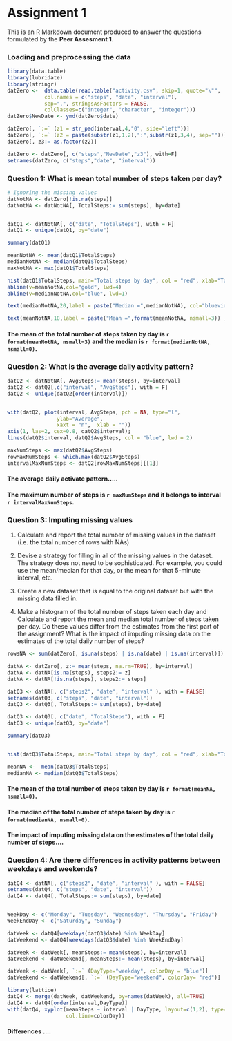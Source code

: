 Assignment 1
============

This is an R Markdown document produced to answer the questions formulated by the **Peer Assesment 1**. 

### Loading and preprocessing the data
```r
library(data.table)
library(lubridate)
library(stringr)
datZero <-  data.table(read.table("activity.csv", skip=1, quote="\"",                                    
            col.names = c("steps", "date", "interval"),  
            sep=",", stringsAsFactors = FALSE,  
            colClasses=c("integer", "character", "integer")))  
datZero$NewDate <- ymd(datZero$date)

datZero[, `:=` (z1 = str_pad(interval,4,"0", side="left"))]
datZero[, `:=` (z2 = paste(substr(z1,1,2),":",substr(z1,3,4), sep=""))]
datZero[, z3:= as.factor(z2)]

datZero <- datZero[, c("steps","NewDate","z3"), with=F]
setnames(datZero, c("steps","date", "interval"))


```


### Question 1: What is mean total number of steps taken per day?
```r

# Ignoring the missing values
datNotNA <- datZero[!is.na(steps)]
datNotNA <- datNotNA[, TotalSteps:= sum(steps), by=date]


datQ1 <- datNotNA[, c("date", "TotalSteps"), with = F]
datQ1 <- unique(datQ1, by="date")

summary(datQ1)

meanNotNA <- mean(datQ1$TotalSteps)
medianNotNA <- median(datQ1$TotalSteps)
maxNotNA <- max(datQ1$TotalSteps)

hist(datQ1$TotalSteps, main="Total steps by day", col = "red", xlab="Total steps by day", breaks=10, xlim = c(0, 25000) , ylim = c(0, 20))
abline(v=meanNotNA,col="gold", lwd=4)
abline(v=medianNotNA,col="blue", lwd=1)

text(medianNotNA,20,label = paste("Median =",medianNotNA), col="blueviolet",adj=c(0,0), cex = 1)

text(meanNotNA,18,label = paste("Mean =",format(meanNotNA, nsmall=3)) , col="yellowgreen",adj=c(0,0), cex = 1)


```
#### The mean of the total number of steps taken by day is `r format(meanNotNA, nsmall=3)` and the median is `r format(medianNotNA, nsmall=0)`.


### Question 2: What is the average daily activity pattern?
```r
datQ2 <- datNotNA[, AvgSteps:= mean(steps), by=interval]
datQ2 <- datQ2[,c("interval", "AvgSteps"), with = F]
datQ2 <- unique(datQ2[order(interval)])


with(datQ2, plot(interval, AvgSteps, pch = NA, type="l",
                ylab="Average",
                xaxt = "n",  xlab = ""))
axis(1, las=2, cex=0.8, datQ2$interval);
lines(datQ2$interval, datQ2$AvgSteps, col = "blue", lwd = 2)

maxNumSteps <- max(datQ2$AvgSteps)
rowMaxNumSteps <- which.max(datQ2$AvgSteps)
intervalMaxNumSteps <- datQ2[rowMaxNumSteps][[1]]

```

#### The average daily activate pattern.....
#### The maximum number of steps is `r maxNumSteps` and it belongs to interval `r intervalMaxNumSteps`.


### Question 3: Imputing missing values

1. Calculate and report the total number of missing values in the dataset (i.e. the total number of rows with NAs)

2. Devise a strategy for filling in all of the missing values in the dataset. The strategy does not need to be sophisticated. For example, you could use the mean/median for that day, or the mean for that 5-minute interval, etc.

3. Create a new dataset that is equal to the original dataset but with the missing data filled in.

4. Make a histogram of the total number of steps taken each day and Calculate and report the mean and median total number of steps taken per day. Do these values differ from the estimates from the first part of the assignment? What is the impact of imputing missing data on the estimates of the total daily number of steps?


```r
rowsNA <- sum(datZero[, is.na(steps) | is.na(date) | is.na(interval)])

datNA <- datZero[, z:= mean(steps, na.rm=TRUE), by=interval]
datNA <- datNA[is.na(steps), steps2:= z]
datNA <- datNA[!is.na(steps), steps2:= steps]

datQ3 <- datNA[, c("steps2", "date", "interval" ), with = FALSE]
setnames(datQ3, c("steps", "date", "interval"))
datQ3 <- datQ3[, TotalSteps:= sum(steps), by=date]

datQ3 <- datQ3[, c("date", "TotalSteps"), with = F]
datQ3 <- unique(datQ3, by="date")

summary(datQ3)


hist(datQ3$TotalSteps, main="Total steps by day", col = "red", xlab="Total steps by day", breaks=10, xlim = c(0, 25000) , ylim = c(0, 20))

meanNA <-  mean(datQ3$TotalSteps)
medianNA <- median(datQ3$TotalSteps)
```

#### The mean of the total number of steps taken by day is `r format(meanNA, nsmall=0)`.
#### The median of the total number of steps taken by day is `r format(medianNA, nsmall=0)`.
#### The impact of imputing missing data on the estimates of the total daily number of steps....


### Question 4: Are there differences in activity patterns between weekdays and weekends?


```r

datQ4 <- datNA[, c("steps2", "date", "interval" ), with = FALSE]
setnames(datQ4, c("steps", "date", "interval"))
datQ4 <- datQ4[, TotalSteps:= sum(steps), by=date]


WeekDay <- c("Monday", "Tuesday", "Wednesday", "Thursday", "Friday")
WeekEndDay <- c("Saturday", "Sunday")

datWeek <- datQ4[weekdays(datQ3$date) %in% WeekDay]
datWeekend <- datQ4[weekdays(datQ3$date) %in% WeekEndDay]

datWeek <- datWeek[, meanSteps:= mean(steps), by=interval]
datWeekend <- datWeekend[, meanSteps:= mean(steps), by=interval]

datWeek <- datWeek[, `:=` (DayType="weekday", colorDay = "blue")]
datWeekend <- datWeekend[, `:=` (DayType="weekend", colorDay= "red")]

library(lattice)
datQ4 <- merge(datWeek, datWeekend, by=names(datWeek), all=TRUE)
datQ4 <- datQ4[order(interval,DayType)]
with(datQ4, xyplot(meanSteps ~ interval | DayType, layout=c(1,2), type="l", xlab="Interval", ylab = "Average number of steps" , 
                   col.line=colorDay))

```

#### Differences ....
